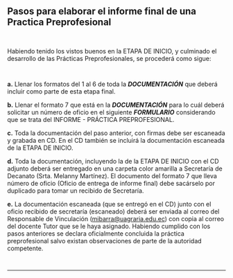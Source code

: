 ## Pasos para elaborar el informe final de una Practica Preprofesional

~~~
 
~~~
Habiendo tenido los vistos buenos en la ETAPA DE INICIO, y culminado el desarrollo de las Prácticas Preprofesionales, se procederá como sigue:
~~~
 
~~~
**a.** Llenar los formatos del 1 al 6 de toda la ***DOCUMENTACIÓN*** que deberá incluir como parte de esta etapa final.

**b.** Llenar el formato 7 que está en la ***DOCUMENTACIÓN*** para lo cuál deberá solicitar un número de oficio en el siguiente ***FORMULARIO*** considerando que se trata del INFORME - PRÁCTICA PREPROFESIONAL. 

**c.** Toda la documentación del paso anterior, con firmas debe ser escaneada y grabada en CD. En el CD también se incluirá la documentación escaneada de la ETAPA DE INICIO.

**d.** Toda la documentación, incluyendo la de la ETAPA DE INICIO con el CD adjunto deberá ser entregado en una carpeta color amarilla a Secretaría de Decanato (Srta. Melanny Martínez). El documento del formato 7 que lleva número de oficio (Oficio de entrega de informe final) debe sacárselo por duplicado para tomar un recibido de Secretaría.

**e.** La documentación escaneada (que se entregó en el CD) junto con el oficio recibido de secretaría (escaneado)  deberá ser enviada al correo del Responsable de Vinculación (mibarra@uagraria.edu.ec) con copia al correo del docente Tutor que se le haya asignado.
Habiendo cumplido con los pasos anteriores se declara oficialmente concluida la práctica preprofesional salvo existan observaciones de parte de la autoridad competente.
~~~
 
~~~
---